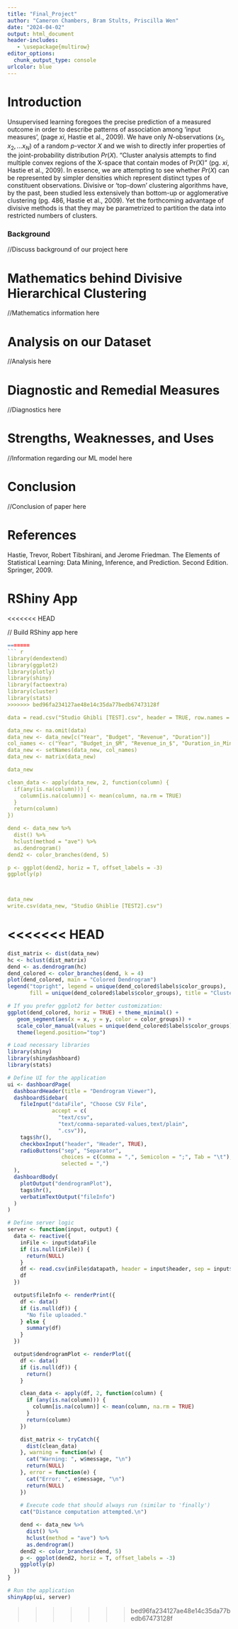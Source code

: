 ```yaml
---
title: "Final_Project"
author: "Cameron Chambers, Bram Stults, Priscilla Wen"
date: "2024-04-02"
output: html_document
header-includes:
   - \usepackage{multirow}
editor_options: 
  chunk_output_type: console
urlcolor: blue
---
```


# Introduction

Unsupervised learning foregoes the precise prediction of a measured outcome in order to describe patterns of association among 'input measures', (page *xi*, Hastie et al., 2009). We have only $N$-observations $(x_1, x_2, ... x_N)$ of a random $p$-vector $X$ and we wish to directly infer properties of the joint-probability distribution $Pr(X)$. "Cluster analysis attempts to find multiple convex regions of the X-space that contain modes of Pr(X)" (pg. *xi*, Hastie et al., 2009). In essence, we are attempting to see whether $Pr(X)$ can be represented by simpler densities which represent distinct types of constituent observations. Divisive or 'top-down' clustering algorithms have, by the past, been studied less extensively than bottom-up or agglomerative clustering (pg. 486, Hastie et al., 2009). Yet the forthcoming advantage of divisive methods is that they may be parametrized to partition the data into restricted numbers of clusters.

### Background

//Discuss background of our project here

# Mathematics behind Divisive Hierarchical Clustering

//Mathematics information here

# Analysis on our Dataset

//Analysis here

# Diagnostic and Remedial Measures

//Diagnostics here

# Strengths, Weaknesses, and Uses

//Information regarding our ML model here

# Conclusion

//Conclusion of paper here

# References

Hastie, Trevor, Robert Tibshirani, and Jerome Friedman. The Elements of Statistical Learning: Data Mining, Inference, and Prediction. Second Edition. Springer, 2009.

# RShiny App
<<<<<<< HEAD

// Build RShiny app here

```r
=======
``` r
library(dendextend)
library(ggplot2)
library(plotly)
library(shiny)
library(factoextra)
library(cluster)
library(stats)
>>>>>>> bed96fa234127ae48e14c35da77bedb67473128f

data = read.csv("Studio Ghibli [TEST].csv", header = TRUE, row.names = 1)

data_new <- na.omit(data)
data_new <- data_new[c("Year", "Budget", "Revenue", "Duration")]
col_names <- c("Year", "Budget_in_$M", "Revenue_in_$", "Duration_in_Minutes")
data_new <- setNames(data_new, col_names)
data_new <- matrix(data_new)

data_new

clean_data <- apply(data_new, 2, function(column) {
  if(any(is.na(column))) {
    column[is.na(column)] <- mean(column, na.rm = TRUE)
  }
  return(column)
})

dend <- data_new %>%
  dist() %>%
  hclust(method = "ave") %>%
  as.dendrogram()
dend2 <- color_branches(dend, 5)

p <- ggplot(dend2, horiz = T, offset_labels = -3)
ggplotly(p)



data_new
write.csv(data_new, "Studio Ghiblie [TEST2].csv")
```
<<<<<<< HEAD
=======

``` r
dist_matrix <- dist(data_new)
hc <- hclust(dist_matrix)
dend <- as.dendrogram(hc)
dend_colored <- color_branches(dend, k = 4)  
plot(dend_colored, main = "Colored Dendrogram")
legend("topright", legend = unique(dend_colored$labels$color_groups), 
       fill = unique(dend_colored$labels$color_groups), title = "Cluster")

# If you prefer ggplot2 for better customization:
ggplot(dend_colored, horiz = TRUE) + theme_minimal() +
   geom_segment(aes(x = x, y = y, color = color_groups)) +
   scale_color_manual(values = unique(dend_colored$labels$color_groups)) +
   theme(legend.position="top")
```

``` r
# Load necessary libraries
library(shiny)
library(shinydashboard)
library(stats)

# Define UI for the application
ui <- dashboardPage(
  dashboardHeader(title = "Dendrogram Viewer"),
  dashboardSidebar(
    fileInput("dataFile", "Choose CSV File",
              accept = c(
                "text/csv",
                "text/comma-separated-values,text/plain",
                ".csv")),
    tags$hr(),
    checkboxInput("header", "Header", TRUE),
    radioButtons("sep", "Separator",
                 choices = c(Comma = ",", Semicolon = ";", Tab = "\t"),
                 selected = ",")
  ),
  dashboardBody(
    plotOutput("dendrogramPlot"),
    tags$hr(),
    verbatimTextOutput("fileInfo")
  )
)

# Define server logic
server <- function(input, output) {
  data <- reactive({
    inFile <- input$dataFile
    if (is.null(inFile)) {
      return(NULL)
    }
    df <- read.csv(inFile$datapath, header = input$header, sep = input$sep, na.strings = c("NA", "na", ""))
    df
  })

  output$fileInfo <- renderPrint({
    df <- data()
    if (is.null(df)) {
      "No file uploaded."
    } else {
      summary(df)
    }
  })

  output$dendrogramPlot <- renderPlot({
    df <- data()
    if (is.null(df)) {
      return()
    }

    clean_data <- apply(df, 2, function(column) {
      if (any(is.na(column))) {
        column[is.na(column)] <- mean(column, na.rm = TRUE)
      }
      return(column)
    })

    dist_matrix <- tryCatch({
      dist(clean_data)
    }, warning = function(w) {
      cat("Warning: ", w$message, "\n")
      return(NULL)
    }, error = function(e) {
      cat("Error: ", e$message, "\n")
      return(NULL)
    })
    
    # Execute code that should always run (similar to 'finally')
    cat("Distance computation attempted.\n")

    dend <- data_new %>%
      dist() %>%
      hclust(method = "ave") %>%
      as.dendrogram()
    dend2 <- color_branches(dend, 5)
    p <- ggplot(dend2, horiz = T, offset_labels = -3)
    ggplotly(p)
  })
}

# Run the application 
shinyApp(ui, server)
```
>>>>>>> bed96fa234127ae48e14c35da77bedb67473128f
